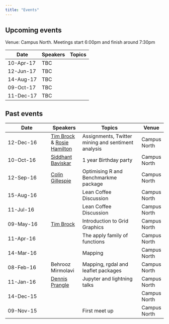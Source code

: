 ```yaml
---
title: "Events"
---
```


## Upcoming events

Venue: Campus North. Meetings start 6:00pm and finish around 7:30pm

Date        | Speakers | Topics          
----------- | -------- | --------------- 
10-Apr-17   | TBC      |
12-Jun-17   | TBC      |
14-Aug-17   | TBC      |
09-Oct-17   | TBC      |
11-Dec-17   | TBC      |

## Past events

Date        | Speakers | Topics          | Venue
----------- | -------- | --------------- | -----
12-Dec-16 | [Tim Brock](https://twitter.com/TimBrock_DtD) & [Rosie Hamilton](https://twitter.com/Rosicadia) | Assignments, Twitter mining and sentiment analysis |Campus North
10-Oct-16   | [Siddhant Baviskar](https://twitter.com/siddhantfri3nds)| 1 year Birthday party | Campus North
12-Sep-16   | [Colin Gillespie](https://twitter.com/csgillespie)| Optimising R and Benchmarkme package | Campus North 
15-Aug-16   |          | Lean Coffee Discussion | Campus North
11-Jul-16   |          | Lean Coffee Discussion | Campus North
09-May-16   |[Tim Brock](https://twitter.com/TimBrock_DtD)| Introduction to Grid Graphics | Campus North
11-Apr-16   |          | The apply family of functions | Campus North
14-Mar-16   |          | Mapping | Campus North
08-Feb-16   | Behrooz Mirmolavi | Mapping, rgdal and leaflet packages | Campus North
11-Jan-16   | [Dennis Prangle](https://twitter.com/dennisprangle)  | Jupyter and lightning talks | Campus North
14-Dec-15   |                 |                             | Campus North
09-Nov-15   |                 | First meet up               | Campus North
